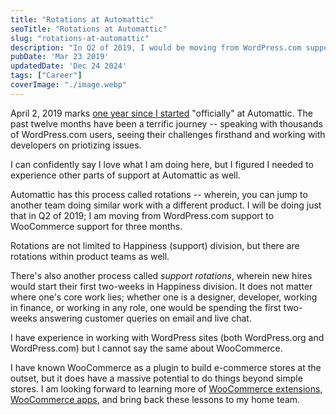 ```yaml
---
title: "Rotations at Automattic"
seoTitle: "Rotations at Automattic"
slug: "rotations-at-automattic"
description: "In Q2 of 2019, I would be moving from WordPress.com support to WooCommerce support. I am excited about it."
pubDate: 'Mar 23 2019'
updatedDate: 'Dec 24 2024'
tags: ["Career"]
coverImage: "./image.webp"
---
```


April 2, 2019 marks [one year since I started](https://www.arun.blog/post/one-year-at-automattic/) "officially" at Automattic. The past twelve months have been a terrific journey -- speaking with thousands of WordPress.com users, seeing their challenges firsthand and working with developers on priotizing issues.

I can confidently say I love what I am doing here, but I figured I needed to experience other parts of support at Automattic as well.

Automattic has this process called rotations -- wherein, you can jump to another team doing similar work with a different product. I will be doing just that in Q2 of 2019; I am moving from WordPress.com support to WooCommerce support for three months.

Rotations are not limited to Happiness (support) division, but there are rotations within product teams as well.

There's also another process called _support rotations_, wherein new hires would start their first two-weeks in Happiness division. It does not matter where one's core work lies; whether one is a designer, developer, working in finance, or working in any role, one would be spending the first two-weeks answering customer queries on email and live chat.

I have experience in working with WordPress sites (both WordPress.org and WordPress.com) but I cannot say the same about WooCommerce.

I have known WooCommerce as a plugin to build e-commerce stores at the outset, but it does have a massive potential to do things beyond simple stores. I am looking forward to learning more of [WooCommerce extensions](https://woocommerce.com/product-category/woocommerce-extensions/), [WooCommerce apps](https://woocommerce.com/mobile/), and bring back these lessons to my home team.
